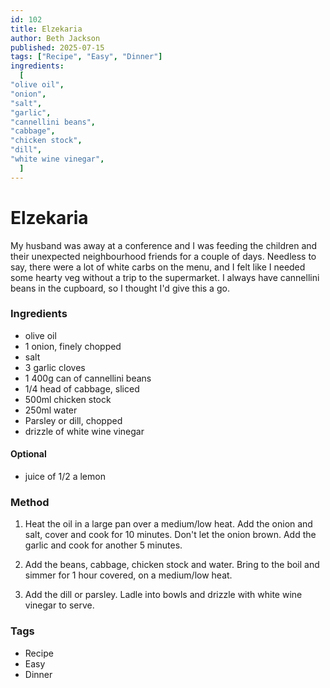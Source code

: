 ```yaml
---
id: 102
title: Elzekaria
author: Beth Jackson
published: 2025-07-15
tags: ["Recipe", "Easy", "Dinner"]
ingredients:
  [
"olive oil",
"onion",
"salt",
"garlic",
"cannellini beans",
"cabbage",
"chicken stock",
"dill",
"white wine vinegar",
  ]
---
```


# Elzekaria

<BlogTextWrapper>

My husband was away at a conference and I was feeding the children and their unexpected neighbourhood friends for a couple of days. Needless to say, there were a lot of white carbs on the menu, and I felt like I needed some hearty veg without a trip to the supermarket. I always have cannellini beans in the cupboard, so I thought I'd give this a go.

</BlogTextWrapper>

<BlogTextWrapper>

### Ingredients

- olive oil
- 1 onion, finely chopped
- salt
- 3 garlic cloves
- 1 400g can of cannellini beans
- 1/4 head of cabbage, sliced
- 500ml chicken stock
- 250ml water
- Parsley or dill, chopped
- drizzle of white wine vinegar

#### Optional

- juice of 1/2 a lemon

### Method

1. Heat the oil in a large pan over a medium/low heat. Add the onion and salt, cover and cook for 10 minutes. Don't let the onion brown. Add the garlic and cook for another 5 minutes.

2. Add the beans, cabbage, chicken stock and water. Bring to the boil and simmer for 1 hour covered, on a medium/low heat.

3. Add the dill or parsley. Ladle into bowls and drizzle with white wine vinegar to serve.

</BlogTextWrapper>

<BlogTextWrapper>

### Tags

- Recipe
- Easy
- Dinner

</BlogTextWrapper>
